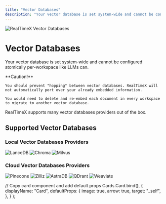 ```yaml
---
title: "Vector Databases"
description: "Your vector database is set system-wide and cannot be configured atomically per-workspace like LLMs can.."
---
```



<Image
  src="/images/realtimex-setup/vector-database-configuration/header-image.png"
  height={1080}
  width={1920}
  quality={100}
  alt="RealTimeX Vector Databases"
/>

# Vector Databases

Your vector database is set system-wide and cannot be configured atomically per-workspace like LLMs can.

<Callout type="error" emoji="️‼️">
  **Caution!**

    You should prevent "hopping" between vector databases. RealTimeX will not automatically port over your already embedded information.

    You would need to delete and re-embed each document in every workspace to migrate to another vector database.

</Callout>

RealTimeX supports many vector databases providers out of the box.

## Supported Vector Databases

### Local Vector Databases Providers

<Cards>
  <Card title="LanceDB (Built-in)" href="local/lancedb"> 
    <Image
      src="/images/features/vector-databases/lancedb.png" 
      height={1080} 
      width={1920} 
      quality={100}
      alt="LanceDB"
    />
  </Card>

<Card title="Chroma" href="local/chroma">
  <Image
    src="/images/features/vector-databases/chroma.png"
    height={1080}
    width={1920}
    quality={100}
    alt="Chroma"
  />
</Card>

  <Card title="Milvus" href="local/milvus"> 
    <Image
      src="/images/features/vector-databases/milvus.png" 
      height={1080} 
      width={1920}
      quality={100} 
      alt="Milvus"
    />
  </Card>
</Cards>

### Cloud Vector Databases Providers

<Cards>
  <Card title="Pinecone" href="cloud/pinecone"> 
    <Image
      src="/images/features/vector-databases/pinecone.png" 
      height={1080} 
      width={1920} 
      quality={100}
      alt="Pinecone"
    />
  </Card>

<Card title="Zilliz" href="cloud/zilliz">
  <Image
    src="/images/features/vector-databases/zilliz.png"
    height={1080}
    width={1920}
    quality={100}
    alt="Zilliz"
  />
</Card>

<Card title="AstraDB" href="cloud/astradb">
  <Image
    src="/images/features/vector-databases/astra-db.png"
    height={1080}
    width={1920}
    quality={100}
    alt="AstraDB"
  />
</Card>

<Card title="QDrant" href="cloud/qdrant">
  <Image
    src="/images/features/vector-databases/qdrant.png"
    height={1080}
    width={1920}
    quality={100}
    alt="QDrant"
  />
</Card>

  <Card title="Weaviate" href="cloud/weaviate"> 
    <Image
      src="/images/features/vector-databases/weaviate.png" 
      height={1080} 
      width={1920} 
      quality={100}
      alt="Weaviate"
    />
  </Card>
</Cards>

  // Copy card component and add default props
  Cards.Card.bind(),
  {
    displayName: "Card",
    defaultProps: {
      image: true,
      arrow: true,
      target: "_self",
    },
  }
);

<style global jsx>{`
  img {
    aspect-ratio: 16/9;
    object-fit: cover;
  }
`}</style>
